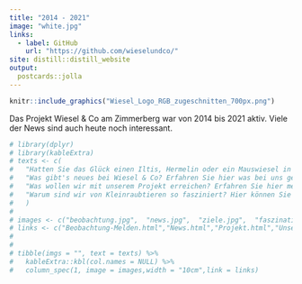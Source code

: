 ```yaml
---
title: "2014 - 2021"
image: "white.jpg"
links:
  - label: GitHub
    url: "https://github.com/wieselundco/"
site: distill::distill_website
output:
  postcards::jolla
---
```


```r
knitr::include_graphics("Wiesel_Logo_RGB_zugeschnitten_700px.png")
```



Das Projekt Wiesel & Co am Zimmerberg war von 2014 bis 2021 aktiv.
Viele der News sind auch heute noch interessant.

```r
# library(dplyr)
# library(kableExtra)
# texts <- c(
#   "Hatten Sie das Glück einen Iltis, Hermelin oder ein Mauswiesel in seiner natürlichen Umgebung zu beobachten? Dann Melden Sie uns ihre Sichtung!",
#   "Was gibt's neues bei Wiesel & Co? Erfahren Sie hier was bei uns gerade so läuft",
#   "Was wollen wir mit unserem Projekt erreichen? Erfahren Sie hier mehr über unsere Ziele",
#   "Warum sind wir von Kleinraubtieren so fasziniert? Hier können Sie mehr über diese spannenden Tierarten lernen!"
#   )
# 
# images <- c("beobachtung.jpg",  "news.jpg",  "ziele.jpg",  "faszination.jpg")
# links <- c("Beobachtung-Melden.html","News.html","Projekt.html","Unsere-Zielarten.html")
# 
# 
# tibble(imgs = "", text = texts) %>%
#   kableExtra::kbl(col.names = NULL) %>%
#   column_spec(1, image = images,width = "10cm",link = links) 
```

